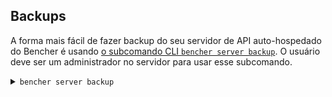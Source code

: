 
## Backups

A forma mais fácil de fazer backup do seu servidor de API auto-hospedado do Bencher é usando
[o subcomando CLI `bencher server backup`][bencher server backup].
O usuário deve ser um administrador no servidor para usar esse subcomando.

[bencher server backup]: /pt/docs/api/server/server/#post-v0serverbackup

<details>
  <summary><code>bencher server backup</code></summary>
  <br />
  <div class="box">
    <BencherServerBackup />
  </div>
</details>
